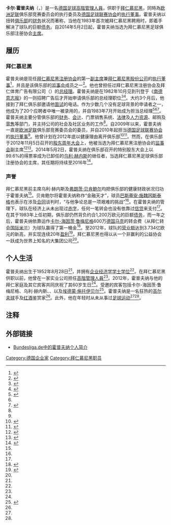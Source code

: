 {{noteTA|G1=Football|G2=uefa|G3=德甲||G4=fcbayern}}
{{Infobox officeholder
| name        = 卡尔·霍普夫纳
| image       = 
| imagesize   = 
| caption     = 
| order       = 
| office      = 拜仁慕尼黑注册协会主席<br>拜仁慕尼黑股份公司[[监事会|监事会]]成员
| term_start  = 2014年5月2日
| term_end    =
| predecessor = [[乌利·赫内斯|乌利·赫内斯]]
| successor   = Incumbent
| office2      = 拜仁慕尼黑注册协会高级副主席<br>拜仁慕尼黑股份公司[[监事会|监事会]]成员
| term_start2 = 2013年2月1日
| term_end2   = 2014年5月2日
| predecessor2 = {{link-de|弗里茨·谢雷尔|Fritz Scherer (Ökonom)}}博士
| successor2   = 鲁道夫·谢尔斯
| office3      = 拜仁慕尼黑股份公司[[监事会|监事会]][[首席运营官|副主席]]
| term_start3  = 2002年
| term_end3    = 2013年
| predecessor3 = —
| successor3   = 扬-克里斯蒂安·德雷森
| birth_date  = {{birth date and age|1952|8|28|df=y}}
| birth_place = [[西德|西德]][[慕尼黑|慕尼黑]]
| death_date  =
| birthname   = 
| nationality = {{DEU}}
| spouse      = 
| children    = 
| alma_mater  = 
| residence   = 
}}

'''卡尔·霍普夫纳'''（{{lang-de|'''Karl Hopfner'''}}，{{bd|1952年|8月28日|catIdx=Hopfner, Karl}}）是一名[[德国|德国]][[足球|足球]][[高階管理人員|高階管理人員]]，供职于[[拜仁慕尼黑|拜仁慕尼黑]]，同時為[[欧洲足联|欧洲足联]]俱乐部竞赛委员会的执行委员及[[德国足球联赛协会|德国足球联赛协会]]的[[执行董事|执行董事]]。霍普夫纳以扭转[[足球俱乐部|俱乐部]]的[[财务|财务]]状况而著称，当他在1983年首次被拜仁慕尼黑聘用时，即着手解决了球队的巨额[[债务|债务]]。自2014年5月2日起，霍普夫纳当选为拜仁慕尼黑足球俱乐部注册协会[[主席|主席]]。

==履历==
===拜仁慕尼黑===
霍普夫纳是现任[[拜仁慕尼黑|拜仁慕尼黑注册协会]]的第一[[副主席|副主席]]兼[[拜仁慕尼黑股份公司|拜仁慕尼黑股份公司]]的[[执行董事|执行董事]]<ref>{{cite web|title=Karl Hopfner|url=http://www.fcbayern.telekom.de/en/company/club/organe/38197.php|publisher=FC Bayern Munich|accessdate=2013-01-07|archive-date=2013-05-27|archive-url=https://web.archive.org/web/20130527200434/http://www.fcbayern.telekom.de/en/company/club/organe/38197.php|dead-url=no}}</ref>，并且是该俱乐部的[[监事会|监事会]]成员之一<ref name=Hopfnerprofile>{{cite web|title=Karl Hopfner|url=http://www.fcbayern.telekom.de/en/company/company/organe/00284.php|publisher=FC Bayern Munich|accessdate=2012-08-28|archive-date=2013-07-26|archive-url=https://web.archive.org/web/20130726190335/http://www.fcbayern.telekom.de/en/company/company/organe/00284.php|dead-url=no}}</ref>。他也曾担任过拜仁慕尼黑注册协会及拜仁体育广告有限公司（{{lang|de|FC Bayern Sport Werbe GmbH}}）的[[总经理|总经理]]。霍普夫纳是在1982年10月见到刊登于《[[南德意志报|南德意志报]]》的一则招聘广告后才开始申请俱乐部的总经理职位<ref name=Hopfner60th>{{cite news|title=Karl Hopfner celebrates his 60th birthday|url=http://www.fcbayern.telekom.de/en/news/news/2012/36620.php?fcb_sid=6b464657bd3c21d1973e425dfa5062f8|accessdate=2012-08-28|newspaper=FC Bayern Munich|date=2012-08-28|archive-date=2012-08-30|archive-url=https://web.archive.org/web/20120830084500/http://www.fcbayern.telekom.de/en/news/news/2012/36620.php?fcb_sid=f76e45cf3300c3ab88d101db56726b01|dead-url=no}}</ref><ref name=frankfurterallgemeine>{{cite news|last=Eichler|first=Christian|title=Der Geldmacher|url=http://www.faz.net/aktuell/sport/sportpolitik/karl-hopfner-der-geldmacher-11960704.html|accessdate=2012-11-16|newspaper=Frankfurter Allgemeine Zeitung|date=2012-11-15|archive-date=2015-09-24|archive-url=https://web.archive.org/web/20150924200252/http://www.faz.net/aktuell/sport/sportpolitik/karl-hopfner-der-geldmacher-11960704.html|dead-url=no}}</ref>。大约3个月后，他接到了拜仁俱乐部邀请他[[面试|面试]]的电话。作为少数几个没有足球背景的申请者之一，他成为了20个应聘者中唯一被录用的，并自1983年7月开始成为担当总经理<ref name="fcbcn">{{cite web|url=http://www.fcbayern.titan24.com/2012-08-29/191441.html|title=拜仁为霍普夫纳庆祝60大寿 经济战略天才成就拜仁|publisher=拜仁球迷网|date=2012-08-29|accessdate=2014-03-15|deadurl=yes|archiveurl=https://web.archive.org/web/20121125055139/http://www.fcbayern.titan24.com/2012-08-29/191441.html|archivedate=2012-11-25}}</ref><ref name=Hopfner60th/><ref name=Hopfnersuccess>{{cite news|title=Three decades of growth under Hopfner|url=http://www.fcbayern.telekom.de/en/news/news/2012/36621.php?fcb_sid=6b464657bd3c21d1973e425dfa5062f8|accessdate=2012-08-28|newspaper=FC Bayern Munich|date=2012-08-28|archive-date=2012-08-30|archive-url=https://web.archive.org/web/20120830084505/http://www.fcbayern.telekom.de/en/news/news/2012/36621.php?fcb_sid=f76e45cf3300c3ab88d101db56726b01|dead-url=no}}</ref>。霍普夫纳主要分管俱乐部的[[财务|财务]]、[[会计|会计]]、门票销售系统、[[法律|法律]]及[[人力资源|人力资源]]、邮购及[[零售|零售]]等部门，并主持公司的社会及社区业务的工作<ref name=Hopfnerprofile/>。自2009年以来，霍普夫纳一直是[[欧洲足联|欧洲足联]]俱乐部竞赛委员会的委员，并自2010年起担当[[德国足球联赛协会|德国足球联赛协会]]的[[执行董事|执行董事]]<ref name=Hopfnerprofile/>。他曾计划在2012年底以健康理由离开俱乐部<ref>{{cite news|title=Hopfner verlässt den Bayern-Vorstand|url=http://www.kicker.de/news/fussball/573983/artikel_hopfner-verlaesst-den-bayern-vorstand.html|accessdate=2012-08-28|newspaper=kicker|date=2012-08-28|archive-date=2018-08-07|archive-url=https://web.archive.org/web/20180807064641/http://www.kicker.de/news/fussball/573983/artikel_hopfner-verlaesst-den-bayern-vorstand.html|dead-url=no}}</ref><ref>{{cite news|title=Petr Jiracek unterschreibt bis 2016|url=http://www.sueddeutsche.de/sport/transfer-beim-hamburger-sv-petr-jiracek-unterschreibt-bis-1.1451912|accessdate=2012-08-31|newspaper=Süddeutsche Zeitung|date=2012-08-29|archive-date=2018-08-07|archive-url=https://web.archive.org/web/20180807094239/https://www.sueddeutsche.de/sport/transfer-beim-hamburger-sv-petr-jiracek-unterschreibt-bis-1.1451912|dead-url=no}}</ref>。然而，在俱乐部于2012年11月5日召开的[[股东大会|股东周年大会]]上，他被当选为拜仁慕尼黑注册协会的[[监事会|监事会]]副主席<ref>{{cite news|title=FC Bayern mit Rekord-Umsatz - Hoeneß wiedergewählt|url=http://www.kicker.de/news/fussball/bundesliga/startseite/577813/artikel_fc-bayern-mit-rekord-umsatz---hoeness-wiedergewaehlt.html|accessdate=2012-11-16|newspaper=kicker|date=2012-11-15|archive-date=2016-03-04|archive-url=https://web.archive.org/web/20160304122314/http://www.kicker.de/news/fussball/bundesliga/startseite/577813/artikel_fc-bayern-mit-rekord-umsatz---hoeness-wiedergewaehlt.html|dead-url=no}}</ref><ref>{{cite news|title=Hoeneß handed second term as president|url=http://www.fcbayern.telekom.de/en/news/news/2012/38188.php|accessdate=2012-11-16|newspaper=Bayern Munich|date=2012-11-15|archive-date=2012-11-20|archive-url=https://web.archive.org/web/20121120021221/http://www.fcbayern.telekom.de/en/news/news/2012/38188.php|dead-url=no}}</ref>。2014年5月2日，霍普夫纳在俱乐部召开的特别股东大会上以99.6%的得票率成为已卸任的[[乌利·赫内斯|乌利·赫内斯]]的继任者，当选拜仁慕尼黑足球俱乐部注册协会的主席，其任期将持续至2016年<ref>{{cite web|title=Karl Hopfner neuer Präsident des FC Bayern|url=http://www.fcbayern.de/de/news/news/2014/karl-hopfner-neuer-praesident-vize-rudolf-schels-020514.php|accessdate=2014-05-02|publisher=Bayern Munich|date=2014-05-02|archive-date=2016-08-15|archive-url=https://web.archive.org/web/20160815084102/http://www.fcbayern.de/de/news/news/2014/karl-hopfner-neuer-praesident-vize-rudolf-schels-020514.php|dead-url=no}}</ref>。

===声誉===
拜仁慕尼黑前主席乌利·赫内斯及[[弗朗茨·贝肯鲍尔|弗朗茨·贝肯鲍尔]]均把俱乐部的健康财政状况归功于霍普夫纳<ref name=Hopfner60th/>。贝肯鲍尔将霍普夫纳称作“金融天才”，球员[[巴斯蒂安·施魏因斯泰格|巴斯蒂安·施魏因斯泰格]]也表示在涉及[[合同|合同]]谈判时，“与他争论总是一项艰难的挑战”<ref name=Hopfner60th/>。在霍普夫纳的管理下，球队在经济上从未出现过[[赤字|赤字]]，任何一笔转会也没有依靠过[[信贷|信贷]]来支付<ref name="fcbcn"/>。在其于1983年上任初期，俱乐部仍然背负约合1,200万欧元的巨额[[债务|债务]]，而一年之后，霍普夫纳依靠运作[[卡尔-海因茨·鲁梅尼格|卡尔-海因茨·鲁梅尼格]]600万[[德国马克|德国马克]]的转会费（从拜仁转会[[国际米兰|国际米兰]]）为球队赢得了第一桶金<ref>{{cite web|url=http://www.fcbayern.titan24.com/2012-08-29/191440.html|title=经济设计师霍普夫纳的成就 30年来为拜仁赢得进步|publisher=拜仁球迷网|date=2012-08-29|accessdate=2014-03-15|deadurl=yes|archiveurl=https://web.archive.org/web/20140315054332/http://www.fcbayern.titan24.com/2012-08-29/191440.html|archivedate=2014-03-15}}</ref>。至2012年，球队的[[营业额|营业额]]达到3.734亿欧元的新高，并实现连续20年[[盈利|盈利]]<ref>{{cite web|url=http://sports.163.com/12/1116/09/8GE0SE0800051C97.html|title=拜仁财报:连续20年盈利 3.7亿欧营业额利润翻9倍|publisher=网易|date=2012-11-16|accessdate=2014-03-15|archive-date=2020-11-07|archive-url=https://web.archive.org/web/20201107072952/http://sports.163.com/12/1116/09/8GE0SE0800051C97.html|dead-url=no}}</ref>。拜仁慕尼黑也得以从一个非赢利的公益协会一跃成为世界上知名的大集团公司<ref name="fcbcn"/>。

==个人生活==
霍普夫纳出生于1952年8月28日<ref name=Hopfnerprofile/>，并拥有[[企业经济学|企业经济学]][[学士学位证书|学士学位]]<ref name=Hopfnerprofile/>。在拜仁慕尼黑供职以前，他曾在一家实业公司担任[[高階管理人員|高階管理人員]]<ref name=Hopfnerprofile/>。2012年，霍普夫纳与他的拜仁家庭及其它宾客共同庆祝了其60岁生日<ref name=Hopfner60th/>。受邀的宾客包括卡尔-海因茨·鲁梅尼格、乌利·赫内斯、{{link-de|莱因哈特·劳巴尔|Reinhard Rauball}}、{{link-de|沃尔夫冈·霍尔茨豪瑟|Wolfgang Holzhäuser}}以及[[埃德蒙·施托伊贝尔|埃德蒙·施托伊贝尔]]<ref>{{cite news|title=FCB lay on 'super surprise' for Hopfner|url=http://www.fcbayern.telekom.de/en/news/news/2012/36634.php|accessdate=2012-08-28|newspaper=FC Bayern Munich|date=2012-08-28|archive-date=2012-11-03|archive-url=https://web.archive.org/web/20121103101207/http://www.fcbayern.telekom.de/en/news/news/2012/36634.php|dead-url=no}}</ref>。霍普夫纳是一名狂热的[[高尔夫球|高尔夫球]]手及[[红酒|红酒]]鉴赏家<ref name=Hopfner60th/>。此外，他在年轻时从未从事过[[足球运动|足球运动]]<ref name=Hopfner60th/><ref name=frankfurterallgemeine/>。

==注释==
{{reflist}}

== 外部链接 ==
* [http://www.bundesliga.de/de/dfl/profil/0000160783.php Bundesliga.de中的霍普夫纳个人简介] {{Wayback|url=http://www.bundesliga.de/de/dfl/profil/0000160783.php |date=20130708102136 }}

{{DEFAULTSORT:Hopfner, Karl}}
[[Category:德国企业家|Category:德国企业家]]
[[Category:拜仁慕尼黑职员|Category:拜仁慕尼黑职员]]